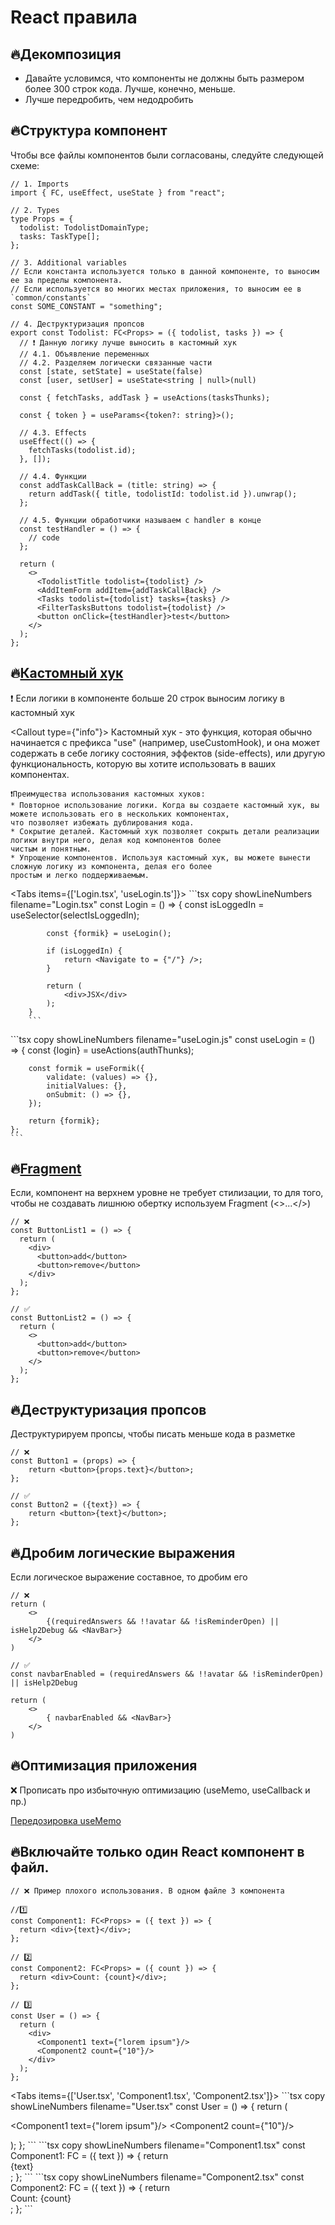
# React правила

## 🔥Декомпозиция
* Давайте условимся, что компоненты не должны быть размером более 300 строк кода. Лучше, конечно, меньше.
* Лучше передробить, чем недодробить


## 🔥Структура компонент
Чтобы все файлы компонентов были согласованы, следуйте следующей схеме:
```tsx showLineNumbers
// 1. Imports
import { FC, useEffect, useState } from "react";

// 2. Types
type Props = {
  todolist: TodolistDomainType;
  tasks: TaskType[];
};

// 3. Additional variables
// Если константа используется только в данной компоненте, то выносим ее за пределы компонента.
// Если используется во многих местах приложения, то выносим ее в `common/constants`
const SOME_CONSTANT = "something";

// 4. Деструктуризация пропсов
export const Todolist: FC<Props> = ({ todolist, tasks }) => {
  // ❗ Данную логику лучше выносить в кастомный хук
  // 4.1. Объявление переменных
  // 4.2. Разделяем логически связанные части
  const [state, setState] = useState(false)
  const [user, setUser] = useState<string | null>(null)

  const { fetchTasks, addTask } = useActions(tasksThunks);
	
  const { token } = useParams<{token?: string}>();

  // 4.3. Effects
  useEffect(() => {
    fetchTasks(todolist.id);
  }, []);

  // 4.4. Функции
  const addTaskCallBack = (title: string) => {
    return addTask({ title, todolistId: todolist.id }).unwrap();
  };
	
  // 4.5. Функции обработчики называем с handler в конце
  const testHandler = () => {
    // code
  };
		
  return (
    <>
      <TodolistTitle todolist={todolist} />
      <AddItemForm addItem={addTaskCallBack} />
      <Tasks todolist={todolist} tasks={tasks} />
      <FilterTasksButtons todolist={todolist} />
      <button onClick={testHandler}>test</button>
    </>
  );
};
```
## 🔥[Кастомный хук](https://react.dev/learn/reusing-logic-with-custom-hooks)
❗ Если логики в компоненте больше 20 строк выносим логику в кастомный хук

<Callout type={"info"}>
    Кастомный хук - это функция, которая обычно начинается с префикса "use" (например, useCustomHook),
    и она может содержать в себе логику состояния, эффектов (side-effects),
    или другую функциональность, которую вы хотите использовать в ваших компонентах.

    ❗Преимущества использования кастомных хуков:
    * Повторное использование логики. Когда вы создаете кастомный хук, вы можете использовать его в нескольких компонентах,
    что позволяет избежать дублирования кода.
    * Сокрытие деталей. Кастомный хук позволяет сокрыть детали реализации логики внутри него, делая код компонентов более
    чистым и понятным.
    * Упрощение компонентов. Используя кастомный хук, вы можете вынести сложную логику из компонента, делая его более
    простым и легко поддерживаемым.
</Callout>

<Tabs items={['Login.tsx', 'useLogin.ts']}>
    <Tab>
        ```tsx copy showLineNumbers filename="Login.tsx"
        const Login = () => {
            const isLoggedIn = useSelector(selectIsLoggedIn);

            const {formik} = useLogin();

            if (isLoggedIn) {
                return <Navigate to = {"/"} />;
            }

            return (
                <div>JSX</div>
            );
        }
        ```
</Tab>
<Tab>
    ```tsx copy showLineNumbers filename="useLogin.js"
    const useLogin = () => {
        const {login} = useActions(authThunks);

        const formik = useFormik({
            validate: (values) => {},
            initialValues: {},
            onSubmit: () => {},
        });

        return {formik};
    };
    ```
</Tab>
</Tabs>


## 🔥[Fragment](https://react.dev/reference/react/Fragment)
Если, компонент на верхнем уровне не требует стилизации, то для того, чтобы не создавать лишнюю обертку используем Fragment (<>...</>)
```tsx copy showLineNumbers {4,7,14,17}
// ❌
const ButtonList1 = () => {
  return (
    <div>
      <button>add</button>
      <button>remove</button>
    </div>
  );
};

// ✅
const ButtonList2 = () => {
  return (
	<>
	  <button>add</button>
	  <button>remove</button>
	</>
  );
};
```


## 🔥Деструктуризация пропсов
Деструктурируем пропсы, чтобы писать меньше кода в разметке

```tsx copy showLineNumbers
// ❌
const Button1 = (props) => {
	return <button>{props.text}</button>;
};

// ✅
const Button2 = ({text}) => {
	return <button>{text}</button>;
};
```

## 🔥Дробим логические выражения
Если логическое выражение составное, то дробим его
``` tsx showLineNumbers
// ❌
return (
    <>
        {(requiredAnswers && !!avatar && !isReminderOpen) || isHelp2Debug && <NavBar>}
    </>
)

// ✅
const navbarEnabled = (requiredAnswers && !!avatar && !isReminderOpen) || isHelp2Debug

return (
    <>
        { navbarEnabled && <NavBar>}
    </>
)
```

## 🔥Оптимизация приложения
❌ Прописать про избыточную оптимизацию (useMemo, useCallback и пр.)

[Передозировка useMemo](https://edvins.io/usememo-overdose)

## 🔥Включайте только один React компонент в файл.

```tsx copy showLineNumbers filename="User.tsx"
// ❌ Пример плохого использования. В одном файле 3 компонента

//1️⃣
const Component1: FC<Props> = ({ text }) => {
  return <div>{text}</div>;
};

// 2️⃣
const Component2: FC<Props> = ({ count }) => {
  return <div>Count: {count}</div>;
};

// 3️⃣
const User = () => {
  return (
    <div>
      <Component1 text={"lorem ipsum"}/>
      <Component2 count={"10"}/>
    </div>
  );
};
```

<Tabs items={['User.tsx', 'Component1.tsx', 'Component2.tsx']}>
    <Tab>
        ```tsx copy showLineNumbers filename="User.tsx"
        const User = () => {
        return (
        <div>
        <Component1 text={"lorem ipsum"}/>
    <Component2 count={"10"}/>
</div>
);
};
```
</Tab>
<Tab>
    ```tsx copy showLineNumbers filename="Component1.tsx"
    const Component1: FC<Props> = ({ text }) => {
    return <div>{text}</div>;
    };
    ```
</Tab>
<Tab>
    ```tsx copy showLineNumbers filename="Component2.tsx"
    const Component2: FC<Props> = ({ text }) => {
    return <div>Count: {count}</div>;
    };
    ```
</Tab>
</Tabs>
